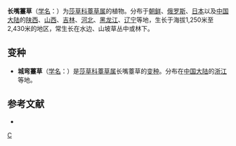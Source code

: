 {{Speciesbox 
| genus = Carex
| species = longerostrata
| authority = C. A. Mey.
| subdivision_ranks =[[变种|变种]]
| subdivision =
* 长嘴薹草 ''C. l.'' var. ''longerostrata''
* [[细穗薹草|细穗薹草]] ''C. l.'' var. ''pallida''
* [[城弯薹草|城弯薹草]] ''C. l.'' var. ''hoi''
}}

'''长嘴薹草'''（[[学名|学名]]：{{lang|la|''Carex longerostrata''}}）为[[莎草科|莎草科]][[薹草属|薹草属]]的植物。分布于[[朝鲜|朝鲜]]、[[俄罗斯|俄罗斯]]、[[日本|日本]]以及[[中国大陆|中国大陆]]的[[陕西|陕西]]、[[山西|山西]]、[[吉林|吉林]]、[[河北|河北]]、[[黑龙江|黑龙江]]、[[辽宁|辽宁]]等地，生长于海拔1,250米至2,430米的地区，常生长在水边、山坡草丛中或林下。

== 变种 ==
* '''城弯薹草'''（[[学名|学名]]：{{lang|la|''Carex longerostrata'' var. ''hoi''}}）是[[莎草科|莎草科]][[薹草属|薹草属]]长嘴薹草的[[变种|变种]]。分布在[[中国大陆|中国大陆]]的[[浙江|浙江]]等地。

== 参考文献 ==
<div class="references-small">
* {{cite web| url =http://www.bioinfo.cn/db05/KmzwSpecies.php?action=view&id=7307| title =长嘴薹草（原变种）| work =《中国高等植物数据库全库》| publisher =中国科学院微生物研究所| author =昆明植物研究所| accessdate =2009-02-24| deadurl =yes| archiveurl =https://web.archive.org/web/20160305003355/http://www.bioinfo.cn/db05/KmzwSpecies.php?action=view&id=7307| archivedate =2016-03-05}}
</div>
{{Taxonbar}}

{{DEFAULTSORT:Carex longerostrata}}
[[Category:薹草属|C]]